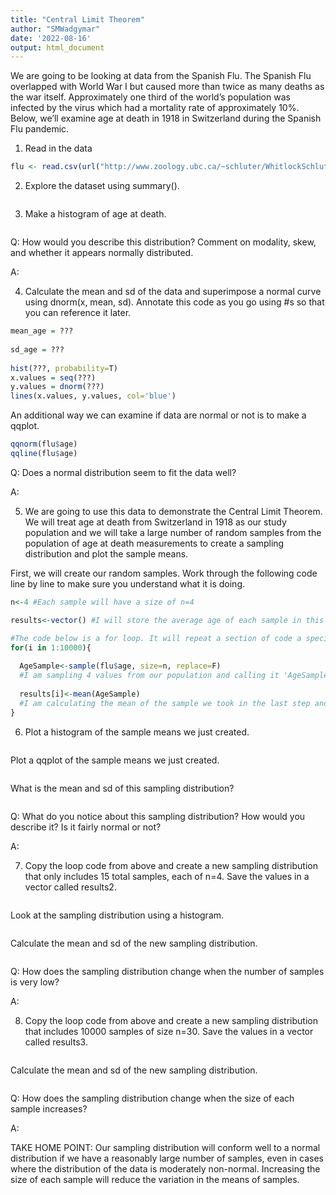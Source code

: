 ```yaml
---
title: "Central Limit Theorem"
author: "SMWadgymar"
date: '2022-08-16'
output: html_document
---
```



We are going to be looking at data from the Spanish Flu. The Spanish Flu overlapped with World War I but caused more than twice as many deaths as the war itself. Approximately one third of the world's population was infected by the virus which had a mortality rate of approximately 10%. Below, we'll examine age at death in 1918 in Switzerland during the Spanish Flu pandemic. 


1) Read in the data
```r
flu <- read.csv(url("http://www.zoology.ubc.ca/~schluter/WhitlockSchluter/wp-content/data/chapter10/chap10e6AgesAtDeathSpanishFlu1918.csv"))
```


2) Explore the dataset using summary().
```r

```


3) Make a histogram of age at death.
```r

```


Q: How would you describe this distribution? Comment on modality, skew, and whether it appears normally distributed.

A:



4) Calculate the mean and sd of the data and superimpose a normal curve using dnorm(x, mean, sd).  Annotate this code as you go using #s so that you can reference it later.

```r
mean_age = ???
  
sd_age = ???
  
hist(???, probability=T)
x.values = seq(???)
y.values = dnorm(???)
lines(x.values, y.values, col='blue')
```


An additional way we can examine if data are normal or not is to make a qqplot.

```r
qqnorm(flu$age)
qqline(flu$age)
```


Q: Does a normal distribution seem to fit the data well?

A: 



5) We are going to use this data to demonstrate the Central Limit Theorem.  We will treat age at death from Switzerland in 1918 as our study population and we will take a large number of random samples from the population of age at death measurements to create a sampling distribution and plot the sample means.

First, we will create our random samples.  Work through the following code line by line to make sure you understand what it is doing.

```r
n<-4 #Each sample will have a size of n=4

results<-vector() #I will store the average age of each sample in this vector that I am calling 'results'. This line of code makes a blank vector that I can fill up with average as I go.

#The code below is a for loop. It will repeat a section of code a specified number of times.  In this case, I am going to loop through this code 10000 times.  Each loop through the code is numbered as i, with i=1 for the first loop through i=10000 for the 10000th loop.
for(i in 1:10000){
  
  AgeSample<-sample(flu$age, size=n, replace=F)
  #I am sampling 4 values from our population and calling it 'AgeSample'. The replace=F argument specifies that we are unable to sample the same individual data point more than once.
  
  results[i]<-mean(AgeSample)
  #I am calculating the mean of the sample we took in the last step and it will be placed in the ith spot of the results vector.  For the first iteration of the loop, when i=1, the mean for that sample will go into the first spot in the results vector.  This vector will contain 10000 elements by the time the loop is done.
}
```



6) Plot a histogram of the sample means we just created.

```r

```

Plot a qqplot of the sample means we just created.
```r

```

What is the mean and sd of this sampling distribution?

```r

```

Q: What do you notice about this sampling distribution? How would you describe it? Is it fairly normal or not?

A: 




7) Copy the loop code from above and create a new sampling distribution that only includes 15 total samples, each of n=4.  Save the values in a vector called results2.

```r

```

Look at the sampling distribution using a histogram.

```r

```


Calculate the mean and sd of the new sampling distribution.

```r

```


Q: How does the sampling distribution change when the number of samples is very low?

A: 




8) Copy the loop code from above and create a new sampling distribution that includes 10000 samples of size n=30.  Save the values in a vector called results3.

```r

```

Calculate the mean and sd of the new sampling distribution.

```r

```


Q: How does the sampling distribution change when the size of each sample increases?

A: 



TAKE HOME POINT:
Our sampling distribution will conform well to a normal distribution if we have a reasonably large number of samples, even in cases where the distribution of the data is moderately non-normal.  Increasing the size of each sample will reduce the variation in the means of samples. 
